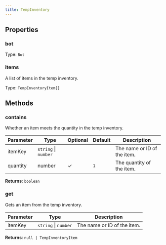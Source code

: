 ```yaml
---
title: TempInventory
---
```



## Properties
### bot




Type: `Bot`


### items <Badge text="Getter" size="small" />	


A list of items in the temp inventory.


Type: `TempInventoryItem[]`


## Methods

### contains

Whether an item meets the quantity in the temp inventory.

| Parameter | Type | Optional | Default | Description |
|-----------|------|----------|---------|-------------|
| itemKey | `string` \| `number` |  |  | The name or ID of the item. |
| quantity | number | ✓ | `1` | The quantity of the item. |


**Returns**: `boolean`

### get

Gets an item from the temp inventory.

| Parameter | Type | Description |
|-----------|------|-------------|
| itemKey | `string` \| `number` | The name or ID of the item. |


**Returns**: `null | TempInventoryItem`
